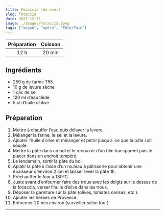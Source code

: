 ```yaml
---
title: Focaccia (de noel)
slug: focaccia
date: 2021-12-31
image: ./images/focaccia.jpeg
tags: ["vegan", "apéro", "Pâte/Pain"]
---
```


| Préparation | Cuisson |
| :-: | :-: |
| 12 h |  20 min |

## Ingrédients

- <ListItem>250 g de farine T55</ListItem>
- <ListItem>10 g de levure sèche</ListItem>
- <ListItem>1 càc de sel</ListItem>
- <ListItem>120 ml d’eau tiède</ListItem>
- <ListItem>5 cl d’huile d’olive</ListItem>

## Préparation

1. Mettre à chauffer l’eau puis délayer la levure.
2. Mélanger la farine, le sel et la levure.
3. Ajouter l’huile d’olive et mélanger et pétrir jusqu’à ce que la pâte soit souple.
4. Mettre la pâte dans un bol et le recouvrir d’un film transparent puis le placer dans un endroit tempéré.
5. Le lendemain, sortir la pâte du bol.
6. Aplatir la pâte à l’aide d’un rouleau à pâtisserie pour obtenir une épaisseur d’environ 2 cm et laisser lever la pâte 1h.
7. Préchauffer le four à 180°C.
8. Juste avant d’enfourner faire des trous avec les doigts sur le dessus de la focaccia, verser l’huile d’olive dans les trous.
9. Déposer la garniture sur la pâte (olives, tomates cerises, etc.).
10. Ajouter les herbes de Provence.
11. Enfourner 20 min environ (surveiller selon four)

---
